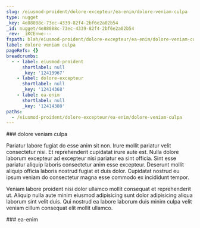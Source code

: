 ```yaml
---
slug: /eiusmod-proident/dolore-excepteur/ea-enim/dolore-veniam-culpa
type: nugget
_key: 4e88088c-73ec-4339-82f4-2bf6e2a02b54
_id: nugget/4e88088c-73ec-4339-82f4-2bf6e2a02b54
_rev: _iKCEnwe---
fspath: blah/eiusmod-proident/dolore-excepteur/ea-enim/dolore-veniam-culpa.md
label: dolore veniam culpa
pageRefs: {}
breadcrumbs:
  - - label: eiusmod-proident
      shortlabel: null
      _key: '12413967'
    - label: dolore-excepteur
      shortlabel: null
      _key: '12414368'
    - label: ea-enim
      shortlabel: null
      _key: '12414380'
paths:
  - /eiusmod-proident/dolore-excepteur/ea-enim/dolore-veniam-culpa
---
```


<NuggetArea>
<Nugget slug="/eiusmod-proident/dolore-excepteur/ea-enim/dolore-veniam-culpa" type="nugget" _key="4e88088c-73ec-4339-82f4-2bf6e2a02b54" _id="nugget/4e88088c-73ec-4339-82f4-2bf6e2a02b54" _rev="_iKCEnwe---" fspath="blah/eiusmod-proident/dolore-excepteur/ea-enim/dolore-veniam-culpa.md" label="dolore veniam culpa" paths="/eiusmod-proident/dolore-excepteur/ea-enim/dolore-veniam-culpa">
<NuggetBody>
### dolore veniam culpa

Pariatur labore fugiat do esse anim sit non. Irure mollit pariatur velit consectetur nisi. Et reprehenderit cupidatat irure aute est. Nulla dolore laborum excepteur ad excepteur nisi pariatur ea sint officia. Sint esse pariatur aliquip laboris consectetur anim esse excepteur. Deserunt mollit aliquip officia laboris nostrud fugiat et duis dolor. Cupidatat nostrud eu ipsum veniam do consectetur magna esse commodo ex incididunt tempor.

Veniam labore proident nisi dolor ullamco mollit consequat et reprehenderit ut. Aliquip nulla aute minim eiusmod adipisicing sunt dolor adipisicing aliqua laborum sint velit duis. Qui nostrud ea labore laborum duis minim culpa velit veniam cillum consequat elit mollit ullamco.

</NuggetBody>
<Breadcrumbs>
<Crumbs>
<Crumb _key="12413967" label="eiusmod-proident" /><Crumb _key="12414368" label="dolore-excepteur" /><Crumb _key="12414380" label="ea-enim" />
</Crumbs>
</Breadcrumbs>
</Nugget>

<NuggetsInbound>
</NuggetsInbound>
<NuggetsOutbound>
</NuggetsOutbound>
</NuggetArea>
<PassagesInbound>
<Passage direction="inbound" type="passage" _key="12414380" _id="passage/12414380" _rev="_iKCEnwa---" label="ea-enim" passage="ea-enim" fspath="blah/eiusmod-proident/dolore-excepteur/ea-enim" paths="/eiusmod-proident/dolore-excepteur/ea-enim" slug="/eiusmod-proident/dolore-excepteur/ea-enim">
<NuggetBody>
### ea-enim

</NuggetBody>
<Breadcrumbs>
<Crumbs>
<Crumb _key="12413967" label="eiusmod-proident" /><Crumb _key="12414368" label="dolore-excepteur" />
</Crumbs>
</Breadcrumbs>
</Passage>

</PassagesInbound>
<PassagesOutbound>
</PassagesOutbound>